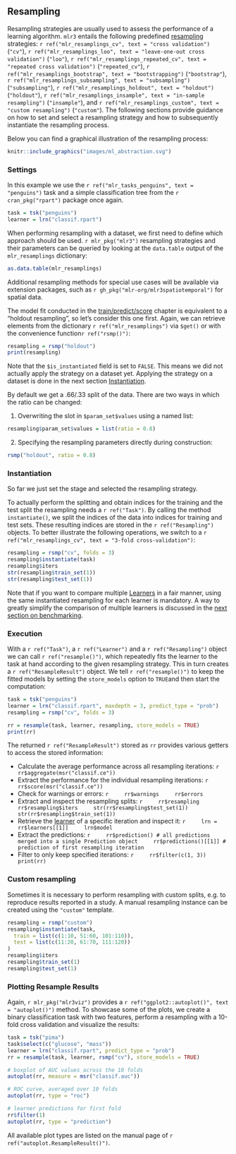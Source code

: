 ## Resampling {#resampling}

Resampling strategies are usually used to assess the performance of a learning algorithm.
`mlr3` entails the following predefined [resampling](#resampling) strategies:
`r ref("mlr_resamplings_cv", text = "cross validation")` (`"cv"`),
`r ref("mlr_resamplings_loo", text = "leave-one-out cross validation")` (`"loo"`),
`r ref("mlr_resamplings_repeated_cv", text = "repeated cross validation")` (`"repeated_cv"`),
`r ref("mlr_resamplings_bootstrap", text = "bootstrapping")` (`"bootstrap"`),
`r ref("mlr_resamplings_subsampling", text = "subsampling")` (`"subsampling"`),
`r ref("mlr_resamplings_holdout", text = "holdout")` (`"holdout"`),
`r ref("mlr_resamplings_insample", text = "in-sample resampling")` (`"insample"`), and
`r ref("mlr_resamplings_custom", text = "custom resampling")` (`"custom"`).
The following sections provide guidance on how to set and select a resampling strategy and how to subsequently instantiate the resampling process.

Below you can find a graphical illustration of the resampling process:

```r
knitr::include_graphics("images/ml_abstraction.svg")
```

### Settings {#resampling-settings}

In this example we use the `r ref("mlr_tasks_penguins", text = "penguins")` task and a simple classification tree from the `r cran_pkg("rpart")` package once again.

```r
task = tsk("penguins")
learner = lrn("classif.rpart")
```

When performing resampling with a dataset, we first need to define which approach should be used.
`r mlr_pkg("mlr3")` resampling strategies and their parameters can be queried by looking at the `data.table` output of the `mlr_resamplings` dictionary:

```r
as.data.table(mlr_resamplings)
```
Additional resampling methods for special use cases will be available via extension packages, such as `r gh_pkg("mlr-org/mlr3spatiotemporal")` for spatial data.

The model fit conducted in the [train/predict/score](#train-predict) chapter is equivalent to a "holdout resampling", so let's consider this one first.
Again, we can retrieve elements from the dictionary `r ref("mlr_resamplings")` via `$get()` or with the convenience function`r ref("rsmp()")`:

```r
resampling = rsmp("holdout")
print(resampling)
```

Note that the `$is_instantiated` field is set to `FALSE`.
This means we did not actually apply the strategy on a dataset yet.
Applying the strategy on a dataset is done in the next section [Instantiation](#instantiation).

By default we get a .66/.33 split of the data.
There are two ways in which the ratio can be changed:

1. Overwriting the slot in `$param_set$values` using a named list:

```r
resampling$param_set$values = list(ratio = 0.8)
```

2. Specifying the resampling parameters directly during construction:

```r
rsmp("holdout", ratio = 0.8)
```

### Instantiation {#resampling-inst}

So far we just set the stage and selected the resampling strategy.

To actually perform the splitting and obtain indices for the training and the test split the resampling needs a `r ref("Task")`.
By calling the method `instantiate()`, we split the indices of the data into indices for training and test sets.
These resulting indices are stored in the `r ref("Resampling")` objects.
To better illustrate the following operations, we switch to a `r ref("mlr_resamplings_cv", text = "3-fold cross-validation")`:

```r
resampling = rsmp("cv", folds = 3)
resampling$instantiate(task)
resampling$iters
str(resampling$train_set(1))
str(resampling$test_set(1))
```

Note that if you want to compare multiple [Learners](#learners) in a fair manner, using the same instantiated resampling for each learner is mandatory.
A way to greatly simplify the comparison of multiple learners is discussed in the [next section on benchmarking](#benchmarking).


### Execution {#resampling-exec}

With a `r ref("Task")`, a `r ref("Learner")` and a `r ref("Resampling")` object we can call `r ref("resample()")`, which repeatedly fits the learner to the task at hand according to the given resampling strategy.
This in turn creates a `r ref("ResampleResult")` object.
We tell `r ref("resample()")` to keep the fitted models by setting the `store_models` option to `TRUE`and then start the computation:

```r
task = tsk("penguins")
learner = lrn("classif.rpart", maxdepth = 3, predict_type = "prob")
resampling = rsmp("cv", folds = 3)

rr = resample(task, learner, resampling, store_models = TRUE)
print(rr)
```

The returned `r ref("ResampleResult")` stored as `rr` provides various getters to access the stored information:

* Calculate the average performance across all resampling iterations:
    ```r
    rr$aggregate(msr("classif.ce"))
    ```
* Extract the performance for the individual resampling iterations:
    ```r
    rr$score(msr("classif.ce"))
    ```
* Check for warnings or errors:
    ```r
    rr$warnings
    rr$errors
    ```
* Extract and inspect the resampling splits:
    ```r
    rr$resampling
    rr$resampling$iters
    str(rr$resampling$test_set(1))
    str(rr$resampling$train_set(1))
    ```
* Retrieve the [learner](#learners) of a specific iteration and inspect it:
    ```r
    lrn = rr$learners[[1]]
    lrn$model
    ```
* Extract the predictions:
    ```r
    rr$prediction() # all predictions merged into a single Prediction object
    rr$predictions()[[1]] # prediction of first resampling iteration
    ```
* Filter to only keep specified iterations:
    ```r
    rr$filter(c(1, 3))
    print(rr)
    ```

### Custom resampling {#resamp-custom}

Sometimes it is necessary to perform resampling with custom splits, e.g. to reproduce results reported in a study.
A manual resampling instance can be created using the `"custom"` template.

```r
resampling = rsmp("custom")
resampling$instantiate(task,
  train = list(c(1:10, 51:60, 101:110)),
  test = list(c(11:20, 61:70, 111:120))
)
resampling$iters
resampling$train_set(1)
resampling$test_set(1)
```

### Plotting Resample Results {#autoplot-resampleresult}

Again, `r mlr_pkg("mlr3viz")` provides a `r ref("ggplot2::autoplot()", text = "autoplot()")` method.
To showcase some of the plots, we create a binary classification task with two features, perform a resampling with a 10-fold cross validation and visualize the results:

```r
task = tsk("pima")
task$select(c("glucose", "mass"))
learner = lrn("classif.rpart", predict_type = "prob")
rr = resample(task, learner, rsmp("cv"), store_models = TRUE)

# boxplot of AUC values across the 10 folds
autoplot(rr, measure = msr("classif.auc"))

# ROC curve, averaged over 10 folds
autoplot(rr, type = "roc")

# learner predictions for first fold
rr$filter(1)
autoplot(rr, type = "prediction")
```

All available plot types are listed on the manual page of `r ref("autoplot.ResampleResult()")`.
